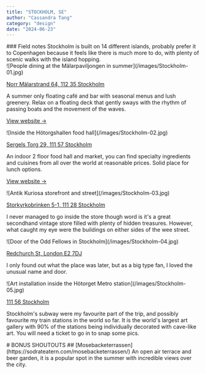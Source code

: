 ```yaml
---
title: "STOCKHOLM, SE"
author: "Cassandra Tang"
category: "design"
date: "2024-06-23"
---
```


<CityInfo
  firstTitle="Weather"
  firstDescription="Very sunny and toasty with light winds 16-25°C"
  secondTitle="Weather"
  secondDescription="08-2024, 4 days"
/>

<ContentContainer>

<Section>
### Field notes
Stockholm is built on 14 different islands, probably prefer it to Copenhagen because
it feels like there is much more to do, with plenty of scenic walks with the island hopping.
</Section>

<Section>
<ImageWithText>
![People dining at the Mälarpaviljongen in summer](/images/Stockholm-01.jpg)
 <IconWithText
        icon="heroicons:beaker"
        text="Mälarpaviljongen"
        iconSize={16}
        textSize="14px"
        color="#AB8011"
      />

[Norr Mälarstrand 64, 112 35 Stockholm](https://maps.app.goo.gl/eBuYdNLF7mgMSmqB6)

</ImageWithText>

A summer only floating café and bar with seasonal menus and lush greenery.
Relax on a floating deck that gently sways with the rhythm of passing boats and the movement of the waves.

[View website →](https://ny.malarpaviljongen.se/)

</Section>

<Section>
<ImageWithText>
![Inside the Hötorgshallen food hall](/images/Stockholm-02.jpg)
 <IconWithText
        icon="heroicons:camera"
        text="Hötorgshallen"
        iconSize={16}
        textSize="14px"
        color="#AB8011"
      />

[Sergels Torg 29, 111 57 Stockholm](https://maps.app.goo.gl/pwpo2nWhsfg78sTW9)

</ImageWithText>

An indoor 2 floor food hall and market, you can find specialty ingredients and 
cuisines from all over the world at reasonable prices. Solid place for lunch options.

[View website →](https://hotorgshallen.se/)

</Section>

<Section>
<ImageWithText>
![Antik Kuriosa storefront and street](/images/Stockholm-03.jpg)
 <IconWithText
        icon="heroicons:building-storefront"
        text="Antik Kuriosa"
        iconSize={16}
        textSize="14px"
        color="#AB8011"
      />

[Storkyrkobrinken 5-1, 111 28 Stockholm](https://g.co/kgs/gLsVd5h)

</ImageWithText>

I never managed to go inside the store though word is it's a great secondhand vintage 
store filled with plenty of hidden treasures. However, what caught my eye were the
buildings on either sides of the wee street. 

</Section>

<Section>
<ImageWithText>
![Door of the Odd Fellows in Stockholm](/images/Stockholm-04.jpg)
 <IconWithText
        icon="heroicons:camera"
        text="Odd Fellows"
        iconSize={16}
        textSize="14px"
        color="#AB8011"
      />

[Redchurch St, London E2 7DJ](https://g.co/kgs/VZJd8ht)

</ImageWithText>

I only found out what the place was later, but as a big type fan,
I loved the unusual name and door. 

</Section>

<Section>
<ImageWithText>
![Art installation inside the Hötorget Metro station](/images/Stockholm-05.jpg)
 <IconWithText
        icon="heroicons:camera"
        text="Hötorget Metro"
        iconSize={16}
        textSize="14px"
        color="#AB8011"
      />

[111 56 Stockholm](https://g.co/kgs/sgsifU2)

</ImageWithText>

Stockholm's subway were my favourite part of the trip, and possibly favourite
my train stations in the world so far. It is the world's largest art gallery with 90% of the
stations being individually decorated with cave-like art. You will need a ticket to
go in to snap some pics.

</Section>

<Section>
<Card>
# BONUS SHOUTOUTS
  ## [Mosebacketerrassen](https://sodrateatern.com/mosebacketerrassen/) 
  An open air terrace and beer garden, it is a popular spot in the summer with 
  incredible views over the city. 

  </Card>
</Section>

</ContentContainer>
